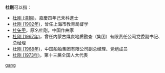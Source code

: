 '''杜剛'''可以指：
* [[杜剛_(清朝)|杜剛 (清朝)]]，嘉慶四年己未科進士
* [[杜刚_(1902年)|杜刚 (1902年)]]，曾任上海市教育局督学
* [[杜矢甲|杜矢甲]]，原名杜刚，中国作曲家
* [[杜刚_(1967年)|杜刚 (1967年)]]，曾任内蒙古煤炭地质勘查（集团）有限责任公司党委副书记、总经理
* [[杜刚_(1968年)|杜刚 (1968年)]]，中国船舶集团有限公司副总经理、党组成员
* [[杜刚_(1973年)|杜刚 (1973年)]]，第十三届全国人大代表

{{disambig}}

[[Category:二字杜姓人名消歧义|gang]]